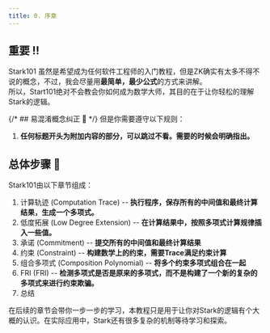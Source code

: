 ```yaml
---
title: 0. 序章
---
```


## 重要 ‼️
Stark101 虽然是希望成为任何软件工程师的入门教程，但是ZK确实有太多不得不说的概念，不过，我会尽量用**最简单，最少公式**的方式来讲解。  
所以，Start101绝对不会教会你如何成为数学大师，其目的在于让你轻松的理解Stark的逻辑。

{/* ## 易混淆概念纠正 🚨 */}
但是你需要遵守以下规则：
1. **任何标题开头为附加内容的部分，可以跳过不看。需要的时候会明确指出。**


## 总体步骤 📖
Stark101由以下章节组成：
1. 计算轨迹 (Computation Trace) -- **执行程序，保存所有的中间值和最终计算结果，生成一个多项式。**
2. 低度拓展 (Low Degree Extension) -- **在计算结果中，按照多项式计算规律插入一些值。**
3. 承诺 (Commitment) -- **提交所有的中间值和最终计算结果**
4. 约束 (Constraint) -- **构建数学上的约束，需要Trace满足约束计算**
5. 组合多项式 (Composition Polynomial) -- **将多个约束多项式组合在一起**
6. FRI (FRI) -- **检测多项式是否是原来的多项式，而不是构建了一个新的复杂的多项式来进行约束欺骗。**
7. 总结

在后续的章节会带你一步一步的学习，本教程只是用于让你对Stark的逻辑有个大概的认识。在实际应用中，Stark还有很多复杂的机制等待学习和探索。
